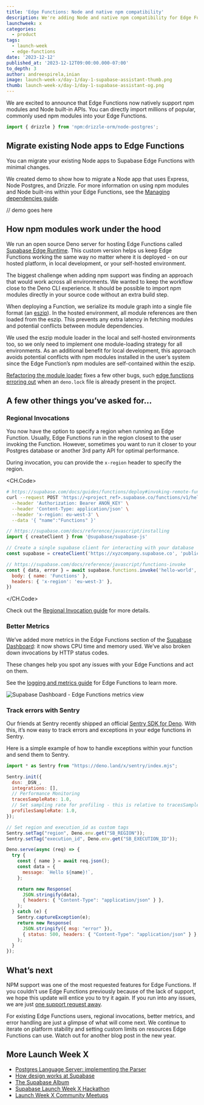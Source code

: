 ```yaml
---
title: 'Edge Functions: Node and native npm compatibility'
description: We're adding Node and native npm compatibility for Edge Functions.
launchweek: x
categories:
  - product
tags:
  - launch-week
  - edge-functions
date: '2023-12-12'
published_at: '2023-12-12T09:00:00.000-07:00'
to_depth: 3
author: andreespirela,inian
image: launch-week-x/day-1/day-1-supabase-assistant-thumb.png
thumb: launch-week-x/day-1/day-1-supabase-assistant-og.png
---
```


We are excited to announce that Edge Functions now natively support npm modules and Node built-in APIs. You can directly import millions of popular, commonly used npm modules into your Edge Functions.

```jsx
import { drizzle } from 'npm:drizzle-orm/node-postgres';
```

## Migrate existing Node apps to Edge Functions

You can migrate your existing Node apps to Supabase Edge Functions with minimal changes.

We created demo to show how to migrate a Node app that uses Express, Node Postgres, and Drizzle. For more information on using npm modules and Node built-ins within your Edge Functions, see the [Managing dependencies guide](https://supabase.com/docs/guides/functions/import-maps).

// demo goes here


## How npm modules work under the hood

We run an open source Deno server for hosting Edge Functions called [Supabase Edge Runtime](https://supabase.com/blog/edge-runtime-self-hosted-deno-functions). This custom version helps us keep Edge Functions working the same way no matter where it is deployed - on our hosted platform, in local development, or your self-hosted environment.

The biggest challenge when adding npm support was finding an approach that would work across all environments. We wanted to keep the workflow close to the Deno CLI experience. It should be possible to import npm modules directly in your source code without an extra build step.

When deploying a Function, we serialize its module graph into a single file format (an [eszip](https://github.com/denoland/eszip)). In the hosted environment, all module references are then loaded from the eszip. This prevents any extra latency in fetching modules and potential conflicts between module dependencies.

We used the eszip module loader in the local and self-hosted environments too, so we only need to implement one module-loading strategy for all environments. As an additional benefit for local development, this approach avoids potential conflicts with npm modules installed in the user’s system since the Edge Function’s npm modules are self-contained within the eszip.

[Refactoring the module loader](https://github.com/supabase/edge-runtime/pull/223) fixes a few other bugs, such [edge functions erroring out](https://github.com/supabase/cli/issues/1584#issuecomment-1848799355) when an `deno.lock` file is already present in the project.


## A few other things you’ve asked for…

### Regional Invocations

You now have the option to specify a region when running an Edge Function. Usually, Edge Functions run in the region closest to the user invoking the Function. However, sometimes you want to run it closer to your Postgres database or another 3rd party API for optimal performance.

During invocation, you can provide the `x-region` header to specify the region.

<CH.Code>

```bash cURL
# https://supabase.com/docs/guides/functions/deploy#invoking-remote-functions
curl --request POST 'https://<project_ref>.supabase.co/functions/v1/hello-world' \
  --header 'Authorization: Bearer ANON_KEY' \
  --header 'Content-Type: application/json' \
  --header 'x-region: eu-west-3' \
  --data '{ "name":"Functions" }'
```

```js JavaScript
// https://supabase.com/docs/reference/javascript/installing
import { createClient } from '@supabase/supabase-js'

// Create a single supabase client for interacting with your database
const supabase = createClient('https://xyzcompany.supabase.co', 'public-anon-key')

// https://supabase.com/docs/reference/javascript/functions-invoke
const { data, error } = await supabase.functions.invoke('hello-world', {
  body: { name: 'Functions' },
  headers: { 'x-region': 'eu-west-3' },
})
```

</CH.Code>

Check out the [Regional Invocation guide](https://supabase.com/docs/guides/functions/regional-invocation) for more details.

### Better Metrics

We’ve added more metrics in the Edge Functions section of the [Supabase Dashboard](https://supabase.com/dashboard/project/_/functions): it now shows CPU time and memory used. We’ve also broken down invocations by HTTP status codes. 

These changes help you spot any issues with your Edge Functions and act on them.

See the [logging and metrics guide](https://supabase.com/docs/guides/functions/debugging) for Edge Functions to learn more.

<Img src="/images/blog/launch-week-x/day-2/1.png" alt="Supabase Dashboard - Edge Functions metrics view" />

### Track errors with Sentry

Our friends at Sentry recently shipped an official [Sentry SDK for Deno](https://deno.land/x/sentry@7.76.0). With this, it’s now easy to track errors and exceptions in your edge functions in Sentry.

Here is a simple example of how to handle exceptions within your function and send them to Sentry.

```jsx
import * as Sentry from "https://deno.land/x/sentry/index.mjs";

Sentry.init({
  dsn: _DSN_,
  integrations: [],
  // Performance Monitoring
  tracesSampleRate: 1.0,
  // Set sampling rate for profiling - this is relative to tracesSampleRate
  profilesSampleRate: 1.0,
});

// Set region and execution_id as custom tags
Sentry.setTag("region", Deno.env.get("SB_REGION"));
Sentry.setTag("execution_id", Deno.env.get("SB_EXECUTION_ID"));

Deno.serve(async (req) => {
  try {
    const { name } = await req.json();
    const data = {
      message: `Hello ${name}!`,
    };

    return new Response(
      JSON.stringify(data),
      { headers: { "Content-Type": "application/json" } },
    );
  } catch (e) {
    Sentry.captureException(e);
    return new Response(
      JSON.stringify({ msg: "error" }),
      { status: 500, headers: { "Content-Type": "application/json" } },
    );
  }
});
```

## What’s next

NPM support was one of the most requested features for Edge Functions. If you couldn’t use Edge Functions previously because of the lack of support,  we hope this update will entice you to try it again. If you run into any issues, we are just [one support request away](https://supabase.help).

For existing Edge Functions users, regional invocations, better metrics, and error handling are just a glimpse of what will come next. We continue to iterate on platform stability and setting custom limits on resources Edge Functions can use. Watch out for another blog post in the new year.

## More Launch Week X

- [Postgres Language Server: implementing the Parser](https://supabase.com/blog/postgres-language-server-implementing-parser)
- [How design works at Supabase](https://supabase.com/blog/how-design-works-at-supabase)
- [The Supabase Album](https://www.youtube.com/watch?v=r1POD-IdG-I)
- [Supabase Launch Week X Hackathon](https://supabase.com/blog/supabase-hackathon-lwx)
- [Launch Week X Community Meetups](https://supabase.com/blog/community-meetups-lwx)
